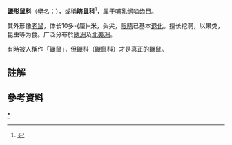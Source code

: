 {{distinguish|鼹科}}
{{Automatic Taxobox
| fossil_range = {{fossil range|中新世|现代|[[中新世|中新世]]早期 - 現今}}
| image = lesser_bamboo_rat.jpg
| image_caption = 小竹鼠 ''[[Cannomys_badius|Cannomys badius]]''
| taxon =Spalacidae
| authority = [[J._E._Gray|J. E. Gray]], 1821
| subdivision_ranks = [[亞科|亞科]]
| subdivision = 
*[[鼴形鼠亞科|鼴形鼠亞科]] Spalacinae
*[[鼢鼠亞科|鼢鼠亞科]] Myospalacinae
*[[竹鼠亞科|竹鼠亞科]] Rhizomyinae
}}
'''鼹形鼠科'''{{notetag|1={{標音|char=鼹|拼音=yǎn|注音=ㄧㄢˇ|音同=眼}}}}（[[學名|學名]]：{{lang|la|Spalacidae}}），或稱'''瞎鼠科'''<ref>{{Cite web |url=http://www.bjkp.gov.cn/bjkpzc/tszr/dwly/dwam/dwzl/13790.shtml |title=北京科普之窗 种类和数量最多的兽类——啮齿目动物 |accessdate=2008-06-23 |archive-date=2005-02-06 |archive-url=https://web.archive.org/web/20050206123814/http://www.bjkp.gov.cn/bjkpzc/tszr/dwly/dwam/dwzl/13790.shtml |dead-url=no }}</ref>，属于[[哺乳纲|哺乳纲]][[啮齿目|啮齿目]]。

其外形像[[老鼠|老鼠]]，体长10多-{厘}-米，头尖，[[眼睛|眼睛]]已基本[[痕跡器官|退化]]。擅长挖洞，以果类，昆虫等为食。广泛分布於[[欧洲|欧洲]]及[[北美洲|北美洲]]。

有時被人稱作「鼹鼠」，但[[鼹科|鼹科]]（鼹鼠科）才是真正的鼹鼠。

==註解==
{{notefoot}}

==參考資料==
{{reflist}}
{{Taxonbar|from=Q557935}}

[[Category:鼴形鼠科|*]]
